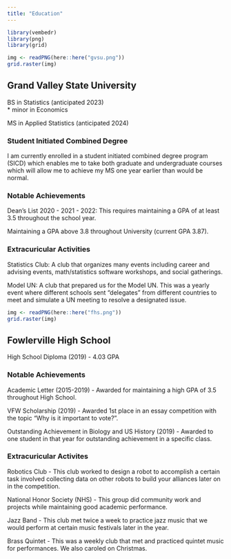 ```yaml
---
title: "Education"
---
```

```r

library(vembedr)
library(png)
library(grid)

img <- readPNG(here::here("gvsu.png"))
grid.raster(img)

```

## Grand Valley State University

BS in Statistics (anticipated 2023)  
* minor in Economics  

MS in Applied Statistics (anticipated 2024)

### Student Initiated Combined Degree
I am currently enrolled in a student initiated combined degree program (SICD) which enables me to take both graduate and undergraduate courses which will allow me to achieve my MS one year earlier than would be normal.

### Notable Achievements

Dean's List 2020 - 2021 - 2022: This requires maintaining a GPA of at least 3.5 throughout the school year.  
  
Maintaining a GPA above 3.8 throughout University (current GPA 3.87).

### Extracuricular Activities

Statistics Club: A club that organizes many events including career and advising events, math/statistics software workshops, and social gatherings.

Model UN: A club that prepared us for the Model UN. This was a yearly event where different schools sent "delegates" from different countries to meet and simulate a UN meeting to resolve a designated issue.
  
  
```r

img <- readPNG(here::here("fhs.png"))
grid.raster(img)

```


## Fowlerville High School

High School Diploma (2019) - 4.03 GPA

### Notable Achievements

Academic Letter (2015-2019) - Awarded for maintaining a high GPA of 3.5 throughout High School.

VFW Scholarship (2019) - Awarded 1st place in an essay competition with the topic "Why is it important to vote?".

Outstanding Achievement in Biology and US History (2019) - Awarded to one student in that year for outstanding achievement in a specific class.

### Extracuricular Activites

Robotics Club - This club worked to design a robot to accomplish a certain task involved collecting data on other robots to build your alliances later on in the competition.

National Honor Society (NHS) - This group did community work and projects while maintaining good academic performance.

Jazz Band - This club met twice a week to practice jazz music that we would perform at certain music festivals later in the year.

Brass Quintet - This was a weekly club that met and practiced quintet music for performances. We also caroled on Christmas.
